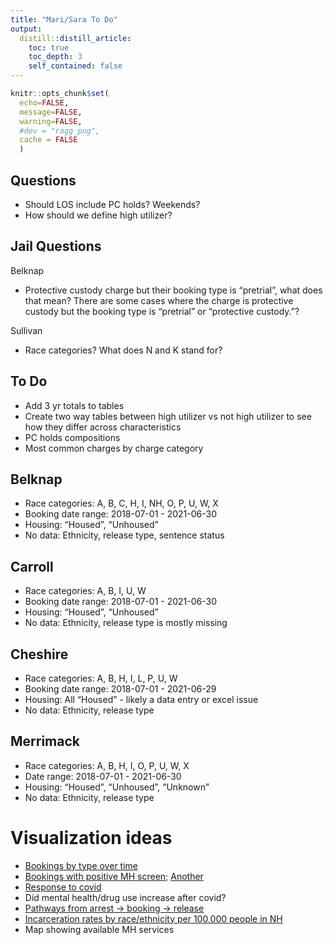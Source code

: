 ```yaml
---
title: "Mari/Sara To Do"
output: 
  distill::distill_article:
    toc: true
    toc_depth: 3
    self_contained: false
---
```


```r
knitr::opts_chunk$set(
  echo=FALSE, 
  message=FALSE, 
  warning=FALSE,
  #dev = "ragg_png",
  cache = FALSE
  )
```


## Questions  

- Should LOS include PC holds? Weekends?  
- How should we define high utilizer?

## Jail Questions

Belknap

- Protective custody charge but their booking type is "pretrial", what does that mean? There are some cases where the charge is protective custody but the booking type is "pretrial" or "protective custody."?

Sullivan

- Race categories? What does N and K stand for?

## To Do

- Add 3 yr totals to tables  
- Create two way tables between high utilizer vs not high utilizer to see how they differ across characteristics  
- PC holds compositions  
- Most common charges by charge category  

## Belknap  

- Race categories: A, B, C, H, I, NH, O, P, U, W, X    
- Booking date range: 2018-07-01 - 2021-06-30  
- Housing: "Housed", "Unhoused"  
- No data: Ethnicity, release type, sentence status  

## Carroll  

- Race categories: A, B, I, U, W   
- Booking date range: 2018-07-01 - 2021-06-30  
- Housing: "Housed", "Unhoused"  
- No data: Ethnicity, release type is mostly missing

## Cheshire  

- Race categories: A, B, H, I, L, P, U, W   
- Booking date range: 2018-07-01 - 2021-06-29    
- Housing: All "Housed" - likely a data entry or excel issue  
- No data: Ethnicity, release type  

## Merrimack  

- Race categories: A, B, H, I, O, P, U, W, X     
- Date range: 2018-07-01 - 2021-06-30   
- Housing: "Housed", "Unhoused", "Unknown"  
- No data: Ethnicity, release type  

# Visualization ideas

- [Bookings by type over time](https://app.powerbigov.us/view?r=eyJrIjoiMmRkMmNiOTEtNDBlNy00ZjIwLTk3OTQtYzQ5YTA0YzcxZGZmIiwidCI6ImU0YTM0MGU2LWI4OWUtNGU2OC04ZWFhLTE1NDRkMjcwMzk4MCJ9) 
- [Bookings with positive MH screen](https://www.tiftonison.com/dashboard-shows-mental-health-needs-at-johnson-county-jail/); [Another](https://viz.jocogov.org/t/Public/views/SteppingUp/Dashboard?%3Aembed=y&%3Aiid=1&%3AisGuestRedirectFromVizportal=y)
- [Response to covid](https://safetyandjusticechallenge.org/topics/data-analysis/)
- Did mental health/drug use increase after covid? 
- [Pathways from arrest -> booking -> release](https://www.prisonpolicy.org/reports/incomejails.html) 
- [Incarceration rates by race/ethnicity per 100,000 people in NH](https://www.prisonpolicy.org/graphs/2010rates/NH.html) 
- Map showing available MH services
